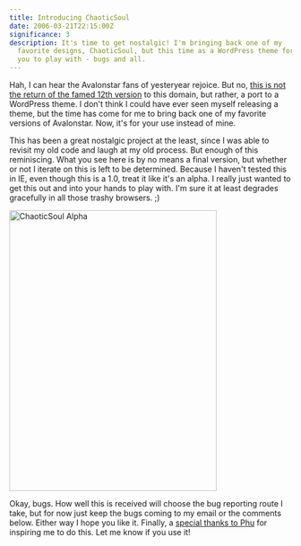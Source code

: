 ```yaml
---
title: Introducing ChaoticSoul
date: 2006-03-21T22:15:00Z
significance: 3
description: It's time to get nostalgic! I'm bringing back one of my
  favorite designs, ChaoticSoul, but this time as a WordPress theme for all of
  you to play with - bugs and all.
---
```


Hah, I can hear the Avalonstar fans of yesteryear rejoice. But no, [this is not the return of the famed 12th version][1] to this domain, but rather, a port to a WordPress theme. I don't think I could have ever seen myself releasing a theme, but the time has come for me to bring back one of my favorite versions of Avalonstar. Now, it's for your use instead of mine.

This has been a great nostalgic project at the least, since I was able to revisit my old code and laugh at my old process. But enough of this reminiscing. What you see here is by no means a final version, but whether or not I iterate on this is left to be determined. Because I haven't tested this in IE, even though this is a 1.0, treat it like it's an alpha. I really just wanted to get this out and into your hands to play with. I'm sure it at least degrades gracefully in all those trashy browsers. ;)

[<img src="https://farm1.static.flickr.com/44/116273084_c3b148e69e.jpg" width="370" height="500" alt="ChaoticSoul Alpha" />][2]

Okay, bugs. How well this is received will choose the bug reporting route I take, but for now just keep the bugs coming to my email or the comments below. Either way I hope you like it. Finally, a [special thanks to Phu][3] for inspiring me to do this. Let me know if you use it!

[1]: http://web.archive.org/web/20021114132316/www.avalonstar.net/indexmain.php
[2]: http://www.flickr.com/photos/avalonstar/116273084/ "ChaoticSoul Alpha by Bryan Veloso, on Flickr"
[3]: http://ifelse.co.uk/archives/2006/02/21/a-theme-a-day/
